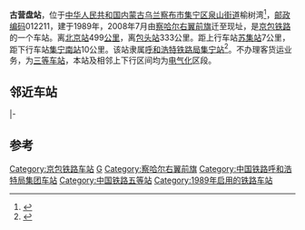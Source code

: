 {{noteTA
|1=zh-cn:始发车次; zh-hk:列車班次;
|2=zh-cn:车次; zh-hk:班次;
}}
{{Infobox China railway station
|车站名称 = 古营盘站
|图片 = Guyingpan Railway Station (20180313163803).jpg
|图片介绍 = 站房
|其他名称 = 
|车站拼音 = Guyingpan
|英文名称 = Guyingpan Railway Station
|车站代码 = 12488<ref>{{cite book|author=铁道部电子计算技术中心, 铁道部运输局|title=铁路车站站名代码表：TMIS使用|publisher=中国铁道出版社|location=北京|year=1998|isbn=9787113030995|pages=9}}</ref>
|电报码 = GYC
|拼音码 = GYP
|车站位置 = [[内蒙古自治区|内蒙古自治区]][[乌兰察布市|乌兰察布市]][[集宁区|集宁区]][[泉山街道_(乌兰察布市)|泉山街道]]榆树湾
|坐标 = {{Coord|40.974560|113.104314|type:railwaystation_region:CN_source:GoogleMaps|display=inline,title}}
|归属 = [[呼和浩特铁路局|呼和浩特铁路局]][[集宁站|集宁站]]
|线路 = [[京包铁路|京包铁路]]、[[唐包铁路|唐包铁路]]
|车站等级 = [[三等站_(中铁)|三等站]]
}}
'''古营盘站'''，位于[[中华人民共和国|中华人民共和国]][[内蒙古自治区|内蒙古]][[乌兰察布市|乌兰察布市]][[集宁区|集宁区]][[泉山街道_(乌兰察布市)|泉山街道]]榆树湾<ref>{{cite news|author=魏芳|url=http://www.peoplerail.com/rail/show-477-241104-1.html|title=用忠诚书写责任与担当|publisher=[[人民铁道|人民铁道]]|date=2015-10-16|accessdate=2018-03-14|archive-date=2018-03-14|archive-url=https://web.archive.org/web/20180314043227/http://www.peoplerail.com/rail/show-477-241104-1.html|dead-url=no}}</ref>，[[邮政编码|邮政编码]]012211，建于1989年，2008年7月由[[察哈尔右翼前旗|察哈尔右翼前旗]]迁至现址，是[[京包铁路|京包铁路]]的一个车站。离[[北京站|北京站]]499[[公里|公里]]，离[[包头站|包头站]]333公里。距上行车站[[苏集站|苏集站]]7公里，距下行车站[[集宁南站|集宁南站]]10公里。该站隶属[[呼和浩特铁路局|呼和浩特铁路局]][[集宁站|集宁站]]<ref name="jnc_profile">{{cite web|url=http://rczp.china-railway.com.cn/huhetieluju/hhdwjj/public.jsp?id=MTk0MQ==|title=集宁车站简介|publisher=中国铁路人才招聘网|accessdate=2017-10-09|archive-date=2019-02-18|archive-url=https://web.archive.org/web/20190218172735/http://rczp.china-railway.com.cn/huhetieluju/hhdwjj/public.jsp?id=MTk0MQ==|dead-url=no}}</ref>。不办理客货运业务，为[[三等站_(中铁)|三等车站]]，本站及相邻上下行区间均为[[电气化|电气化]]区段。

== 邻近车站 ==
{{start rail box|[[中国铁路|中国铁路]]}}
{{s-inop|[[苏集站|苏集站]]|{{站|北京北}}方向}}
{{s-line|[[京包铁路|京包铁路]]<br />{{0}}← 7km 古营盘站 10km →}}
{{s-inop|[[集宁南站|集宁南站]]|{{站|包头}}方向}}
|-
{{s-inop|[[西土城站_(内蒙古)|西土城站]]|{{站|曹妃甸北}}方向}}
{{s-line|[[唐包铁路|唐包铁路]]<br />← 32km 古营盘站 12km →}}
{{s-inop|[[葫芦站|葫芦站]]|{{站|包头东}}方向}}
{{end box}}

==参考==
<references />

{{京包铁路}}
{{唐包铁路}}
{{铁路车站小作品}}
{{内蒙古小作品}}

[[Category:京包铁路车站|Category:京包铁路车站]]
[[Category:乌兰察布市铁路车站|G]]
[[Category:察哈尔右翼前旗|Category:察哈尔右翼前旗]]
[[Category:中国铁路呼和浩特局集团车站|Category:中国铁路呼和浩特局集团车站]]
[[Category:中国铁路五等站|Category:中国铁路五等站]]
[[Category:1989年启用的铁路车站|Category:1989年启用的铁路车站]]